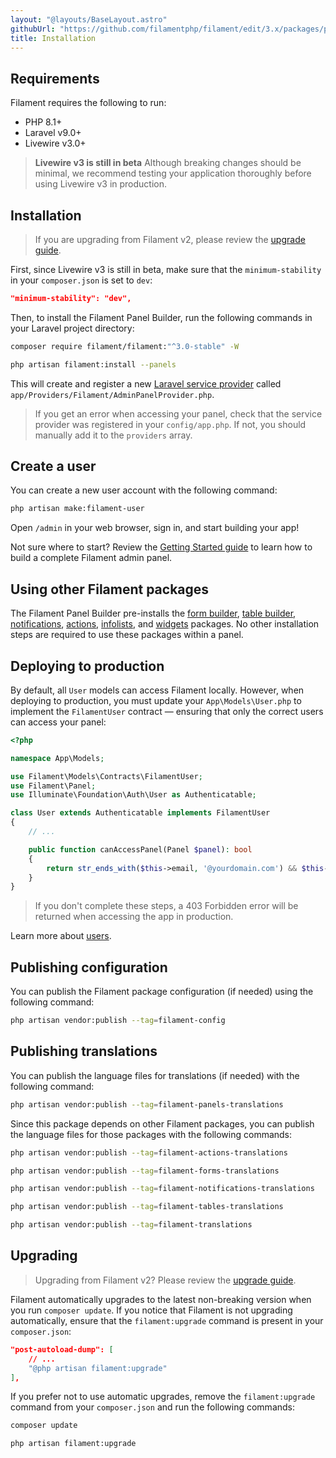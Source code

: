 ```yaml
---
layout: "@layouts/BaseLayout.astro"
githubUrl: "https://github.com/filamentphp/filament/edit/3.x/packages/panels/docs/01-installation.md"
title: Installation
---
```


## Requirements

Filament requires the following to run:

- PHP 8.1+
- Laravel v9.0+
- Livewire v3.0+

> **Livewire v3 is still in beta**
> Although breaking changes should be minimal, we recommend testing your application thoroughly before using Livewire v3 in production.

## Installation

> If you are upgrading from Filament v2, please review the [upgrade guide](upgrade-guide).

First, since Livewire v3 is still in beta, make sure that the `minimum-stability` in your `composer.json` is set to `dev`:

```json
"minimum-stability": "dev",
```

Then, to install the Filament Panel Builder, run the following commands in your Laravel project directory:

```bash
composer require filament/filament:"^3.0-stable" -W

php artisan filament:install --panels
```

This will create and register a new [Laravel service provider](https://laravel.com/docs/providers) called `app/Providers/Filament/AdminPanelProvider.php`.

> If you get an error when accessing your panel, check that the service provider was registered in your `config/app.php`. If not, you should manually add it to the `providers` array.

## Create a user
You can create a new user account with the following command:

```bash
php artisan make:filament-user
```

Open `/admin` in your web browser, sign in, and start building your app!

Not sure where to start? Review the [Getting Started guide](getting-started) to learn how to build a complete Filament admin panel.

## Using other Filament packages
The Filament Panel Builder pre-installs the [form builder](/docs/forms), [table builder](/docs/tables), [notifications](/docs/notifications), [actions](/docs/actions), [infolists](/docs/infolists), and [widgets](/docs/widgets) packages. No other installation steps are required to use these packages within a panel.

## Deploying to production

By default, all `User` models can access Filament locally. However, when deploying to production, you must update your `App\Models\User.php` to implement the `FilamentUser` contract — ensuring that only the correct users can access your panel:

```php
<?php

namespace App\Models;

use Filament\Models\Contracts\FilamentUser;
use Filament\Panel;
use Illuminate\Foundation\Auth\User as Authenticatable;

class User extends Authenticatable implements FilamentUser
{
    // ...

    public function canAccessPanel(Panel $panel): bool
    {
        return str_ends_with($this->email, '@yourdomain.com') && $this->hasVerifiedEmail();
    }
}
```

> If you don't complete these steps, a 403 Forbidden error will be returned when accessing the app in production.

Learn more about [users](users).

## Publishing configuration

You can publish the Filament package configuration (if needed) using the following command:

```bash
php artisan vendor:publish --tag=filament-config
```

## Publishing translations

You can publish the language files for translations (if needed) with the following command:

```bash
php artisan vendor:publish --tag=filament-panels-translations
```

Since this package depends on other Filament packages, you can publish the language files for those packages with the following commands:

```bash
php artisan vendor:publish --tag=filament-actions-translations

php artisan vendor:publish --tag=filament-forms-translations

php artisan vendor:publish --tag=filament-notifications-translations

php artisan vendor:publish --tag=filament-tables-translations

php artisan vendor:publish --tag=filament-translations
```

## Upgrading

> Upgrading from Filament v2? Please review the [upgrade guide](upgrade-guide).

Filament automatically upgrades to the latest non-breaking version when you run `composer update`. If you notice that Filament is not upgrading automatically, ensure that the `filament:upgrade` command is present in your `composer.json`:

```json
"post-autoload-dump": [
    // ...
    "@php artisan filament:upgrade"
],
```

If you prefer not to use automatic upgrades, remove the `filament:upgrade` command from your `composer.json` and run the following commands:

```bash
composer update

php artisan filament:upgrade
```
